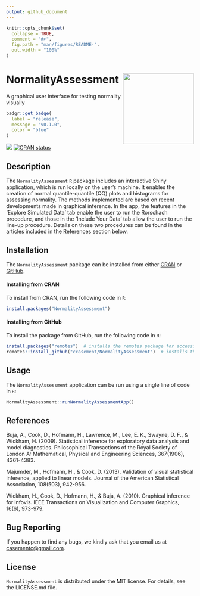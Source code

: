 ```yaml
---
output: github_document
---
```



```r
knitr::opts_chunk$set(
  collapse = TRUE,
  comment = "#>",
  fig.path = "man/figures/README-",
  out.width = "100%"
)
```


# NormalityAssessment <img src = "inst/NormalityAssessment/www/NormalityAssessment_Sticker_Image.png" align = "right" height = 190/>

A graphical user interface for testing normality visually

<!-- start badges -->
```r
badgr::get_badge(
  label = "release",
  message = "v0.1.0",
  color = "blue"
)
```


<!-- start badges -->
![](https://img.shields.io/badge/release-v0.1.0-blue?style=flat)
[![CRAN status](https://www.r-pkg.org/badges/version/NormalityAssessment)](https://CRAN.R-project.org/package=NormalityAssessment)
<!-- end badges -->


## Description
The `NormalityAssessment` `R` package includes an interactive Shiny application, 
which is run locally on the user's machine. It enables the creation of normal 
quantile-quantile (QQ) plots and histograms for assessing normality. The methods 
implemented are based on recent developments made in graphical inference. In the 
app, the features in the 'Explore Simulated Data' tab enable the user to run the 
Rorschach procedure, and those in the 'Include Your Data' tab allow the user to 
run the line-up procedure. Details on these two procedures can be found in the
articles included in the References section below.


## Installation

The `NormalityAssessment` package can be installed from either
<a href="https://cran.r-project.org/" target="_blank">CRAN</a> or
<a href="https://github.com" target="_blank">GitHub</a>.


#### Installing from CRAN

To install from CRAN, run the following code in `R`:
```r
install.packages("NormalityAssessment")
```

#### Installing from GitHub

To install the package from GitHub, run the following code in `R`:
```r
install.packages("remotes")  # installs the remotes package for accessing the install_github() function
remotes::install_github("ccasement/NormalityAssessment")  # installs the NormalityAssessment package
```


## Usage

The `NormalityAssessment` application can be run using a single line of code in 
`R`:
```r
NormalityAssessment::runNormalityAssessmentApp()
```


## References
Buja, A., Cook, D., Hofmann, H., Lawrence, M., Lee, E. K., Swayne, D. F., & 
Wickham, H. (2009). Statistical inference for exploratory data analysis and 
model diagnostics. Philosophical Transactions of the Royal Society of London A: 
Mathematical, Physical and Engineering Sciences, 367(1906), 4361-4383.

Majumder, M., Hofmann, H., & Cook, D. (2013). Validation of visual statistical 
inference, applied to linear models. Journal of the American Statistical 
Association, 108(503), 942-956.

Wickham, H., Cook, D., Hofmann, H., & Buja, A. (2010). Graphical inference for 
infovis. IEEE Transactions on Visualization and Computer Graphics, 16(6), 
973-979.


## Bug Reporting
If you happen to find any bugs, we kindly ask that you email us at 
[casementc@gmail.com](mailto:casementc@gmail.com).


## License
`NormalityAssessment` is distributed under the MIT license. For details, see the
LICENSE.md file.



